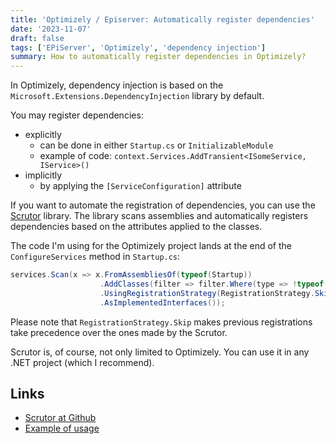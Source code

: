 ```yaml
---
title: 'Optimizely / Episerver: Automatically register dependencies'
date: '2023-11-07'
draft: false
tags: ['EPiServer', 'Optimizely', 'dependency injection']
summary: How to automatically register dependencies in Optimizely?
---
```


In Optimizely, dependency injection is based on the `Microsoft.Extensions.DependencyInjection` library by default.

You may register dependencies:
- explicitly
    - can be done in either `Startup.cs` or `InitializableModule`
    - example of code: `context.Services.AddTransient<ISomeService, IService>()`
- implicitly
    - by applying the `[ServiceConfiguration]` attribute

If you want to automate the registration of dependencies, you can use the [Scrutor](https://github.com/khellang/Scrutor) library. The library scans assemblies and automatically registers dependencies based on the attributes applied to the classes.

The code I'm using for the Optimizely project lands at the end of the `ConfigureServices` method in `Startup.cs`:

```csharp
services.Scan(x => x.FromAssembliesOf(typeof(Startup))
                    .AddClasses(filter => filter.Where(type => !typeof(Attribute).IsAssignableFrom(type)))
                    .UsingRegistrationStrategy(RegistrationStrategy.Skip)
                    .AsImplementedInterfaces());
```

Please note that `RegistrationStrategy.Skip` makes previous registrations take precedence over the ones made by the Scrutor.

Scrutor is, of course, not only limited to Optimizely. You can use it in any .NET project (which I recommend).

## Links

* [Scrutor at Github](https://github.com/khellang/Scrutor)
* [Example of usage](https://github.com/dariusz-wozniak/OptimizelyFoundation/blob/main/src/Foundation/Startup.cs)
